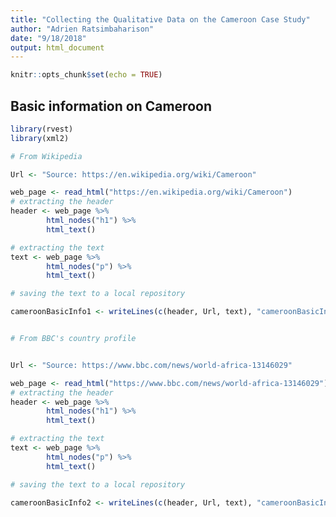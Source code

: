 ```yaml
---
title: "Collecting the Qualitative Data on the Cameroon Case Study"
author: "Adrien Ratsimbaharison"
date: "9/18/2018"
output: html_document
---
```


```r
knitr::opts_chunk$set(echo = TRUE)
```


<!-- For the most part, I use the `rvest package` for collecting the qualitative data used in this project. These qualitative data are the saved in a folder `qualitativeData` and then analyzed with the `RQDA package`. -->


## Basic information on Cameroon

```r
library(rvest)
library(xml2)

# From Wikipedia

Url <- "Source: https://en.wikipedia.org/wiki/Cameroon"

web_page <- read_html("https://en.wikipedia.org/wiki/Cameroon")
# extracting the header
header <- web_page %>%
        html_nodes("h1") %>%
        html_text()

# extracting the text
text <- web_page %>%
        html_nodes("p") %>%
        html_text()

# saving the text to a local repository

cameroonBasicInfo1 <- writeLines(c(header, Url, text), "cameroonBasicInfo1.txt")


# From BBC's country profile


Url <- "Source: https://www.bbc.com/news/world-africa-13146029"

web_page <- read_html("https://www.bbc.com/news/world-africa-13146029")
# extracting the header
header <- web_page %>%
        html_nodes("h1") %>%
        html_text()

# extracting the text
text <- web_page %>%
        html_nodes("p") %>%
        html_text()

# saving the text to a local repository

cameroonBasicInfo2 <- writeLines(c(header, Url, text), "cameroonBasicInfo2.txt")
```


 